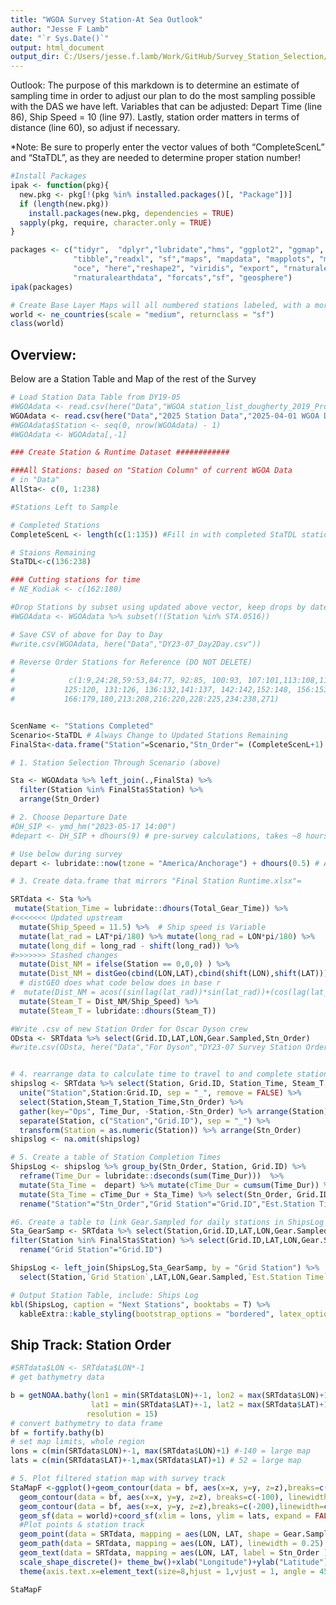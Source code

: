 ```yaml
---
title: "WGOA Survey Station-At Sea Outlook"
author: "Jesse F Lamb"
date: "`r Sys.Date()`"
output: html_document
output_dir: C:/Users/jesse.f.lamb/Work/GitHub/Survey_Station_Selection/R-files/2025 R Files/2025 Rendered Files 
---
```

Outlook: The purpose of this markdown is to determine an estimate of sampling time in order to adjust our plan to do the most sampling possible
with the DAS we have left.  Variables that can be adjusted:  Depart Time (line 86), Ship Speed = 10 (line 97).  Lastly, station order matters in terms of distance (line 60), so adjust if necessary.  

*Note: Be sure to properly enter the vector values of both "CompleteScenL" and "StaTDL", as they are needed to determine proper station number!
```r

#Install Packages
ipak <- function(pkg){
  new.pkg <- pkg[!(pkg %in% installed.packages()[, "Package"])]
  if (length(new.pkg)) 
    install.packages(new.pkg, dependencies = TRUE)
  sapply(pkg, require, character.only = TRUE)
}

packages <- c("tidyr",  "dplyr","lubridate","hms", "ggplot2", "ggmap", "lattice", "stringr", "data.table",  
              "tibble","readxl", "sf","maps", "mapdata", "mapplots", "mapview", "marmap", "Cairo", "ncdf4",
              "oce", "here","reshape2", "viridis", "export", "rnaturalearth", "kableExtra",
              "rnaturalearthdata", "forcats","sf", "geosphere")
ipak(packages)

# Create Base Layer Maps will all numbered stations labeled, with a more focused region (not whole WGOA)
world <- ne_countries(scale = "medium", returnclass = "sf")
class(world)

```

## Overview:

Below are a Station Table and Map of the rest of the Survey

```r
# Load Station Data Table from DY19-05
#WGOAdata <- read.csv(here("Data","WGOA station_list_dougherty_2019_ProjInstrutions.csv"))
WGOAdata <- read.csv(here("Data","2025 Station Data","2025-04-01 WGOA DY25-05 GearTime & WPZ.csv"))
#WGOAdata$Station <- seq(0, nrow(WGOAdata) - 1)
#WGOAdata <- WGOAdata[,-1]

### Create Station & Runtime Dataset ############

###All Stations: based on "Station Column" of current WGOA Data
# in "Data"
AllSta<- c(0, 1:238) 

#Stations Left to Sample

# Completed Stations
CompleteScenL <- length(c(1:135)) #Fill in with completed StaTDL stations

# Staions Remaining 
StaTDL<-c(136:238)

### Cutting stations for time
# NE_Kodiak <- c(162:180)

#Drop Stations by subset using updated above vector, keep drops by date
#WGOAdata <- WGOAdata %>% subset(!(Station %in% STA.0516))

# Save CSV of above for Day to Day
#write.csv(WGOAdata, here("Data","DY23-07_Day2Day.csv"))

# Reverse Order Stations for Reference (DO NOT DELETE)
# 
#            c(1:9,24:28,59:53,84:77, 92:85, 100:93, 107:101,113:108,119:114, 
#           125:120, 131:126, 136:132,141:137, 142:142,152:148, 156:153, 159:157,165:160,
#           166:179,180,213:208,216:220,228:225,234:238,271)


ScenName <- "Stations Completed"
Scenario<-StaTDL # Always Change to Updated Stations Remaining
FinalSta<-data.frame("Station"=Scenario,"Stn_Order"= (CompleteScenL+1):(CompleteScenL+length(Scenario)))

# 1. Station Selection Through Scenario (above) 

Sta <- WGOAdata %>% left_join(.,FinalSta) %>%
  filter(Station %in% FinalSta$Station) %>%  
  arrange(Stn_Order)

# 2. Choose Departure Date
#DH_SIP <- ymd_hm("2023-05-17 14:00") 
#depart <- DH_SIP + dhours(9) # pre-survey calculations, takes ~8 hours to get to STA 1 from DH

# Use below during survey
depart <- lubridate::now(tzone = "America/Anchorage") + dhours(0.5) # Alaska time, for at sea calculations

# 3. Create data.frame that mirrors "Final Station Runtime.xlsx"=

SRTdata <- Sta %>% 
 mutate(Station_Time = lubridate::dhours(Total_Gear_Time)) %>% 
#<<<<<<< Updated upstream
  mutate(Ship_Speed = 11.5) %>%  # Ship speed is Variable
  mutate(lat_rad = LAT*pi/180) %>% mutate(long_rad = LON*pi/180) %>% 
  mutate(long_dif = long_rad - shift(long_rad)) %>% 
#>>>>>>> Stashed changes
  mutate(Dist_NM = ifelse(Station == 0,0,0) ) %>% 
  mutate(Dist_NM = distGeo(cbind(LON,LAT),cbind(shift(LON),shift(LAT)))/(1000*1.852)) %>% 
  # distGEO does what code below does in base r
#  mutate(Dist_NM = acos((sin(lag(lat_rad))*sin(lat_rad))+(cos(lag(lat_rad))*cos(lat_rad)*cos(long_dif)))/(pi/180)*60) %>%  
  mutate(Steam_T = Dist_NM/Ship_Speed) %>% 
  mutate(Steam_T = lubridate::dhours(Steam_T))

#Write .csv of new Station Order for Oscar Dyson crew 
ODsta <- SRTdata %>% select(Grid.ID,LAT,LON,Gear.Sampled,Stn_Order) 
#write.csv(ODsta, here("Data","For Dyson","DY23-07 Survey Station Order.csv"), row.names = FALSE) #Error if file open


# 4. rearrange data to calculate time to travel to and complete station operations
shipslog <- SRTdata %>% select(Station, Grid.ID, Station_Time, Steam_T, Stn_Order) %>% # SRTdata will be replaced by filtered stations above
  unite("Station",Station:Grid.ID, sep = "_", remove = FALSE) %>% 
  select(Station,Steam_T,Station_Time,Stn_Order) %>% 
  gather(key="Ops", Time_Dur, -Station,-Stn_Order) %>% arrange(Station) %>% 
  separate(Station, c("Station","Grid.ID"), sep = "_") %>% 
  transform(Station = as.numeric(Station)) %>% arrange(Stn_Order) 
shipslog <- na.omit(shipslog)

# 5. Create a table of Station Completion Times 
ShipsLog <- shipslog %>% group_by(Stn_Order, Station, Grid.ID) %>% 
  reframe(Time_Dur = lubridate::dseconds(sum(Time_Dur)))  %>% 
  mutate(Sta_Time =  depart) %>% mutate(cTime_Dur = cumsum(Time_Dur)) %>%
  mutate(Sta_Time = cTime_Dur + Sta_Time) %>% select(Stn_Order, Grid.ID,Sta_Time) %>% 
  rename("Station"="Stn_Order","Grid Station"="Grid.ID","Est.Station Time"="Sta_Time")

#6. Create a table to link Gear.Sampled for daily stations in ShipsLog to know Operations at each station
Sta_GearSamp <- SRTdata %>% select(Station,Grid.ID,LAT,LON,Gear.Sampled) %>% 
filter(Station %in% FinalSta$Station) %>% select(Grid.ID,LAT,LON,Gear.Sampled) %>% 
  rename("Grid Station"="Grid.ID")

ShipsLog <- left_join(ShipsLog,Sta_GearSamp, by = "Grid Station") %>% 
  select(Station,`Grid Station`,LAT,LON,Gear.Sampled,`Est.Station Time`)

# Output Station Table, include: Ships Log
kbl(ShipsLog, caption = "Next Stations", booktabs = T) %>% 
  kableExtra::kable_styling(bootstrap_options = "bordered", latex_options = c("striped", "HOLD_position"))
```

## Ship Track: Station Order


```r

#SRTdata$LON <- SRTdata$LON*-1
# get bathymetry data

b = getNOAA.bathy(lon1 = min(SRTdata$LON)+-1, lon2 = max(SRTdata$LON)+1, 
                  lat1 = min(SRTdata$LAT)+-1, lat2 = max(SRTdata$LAT)+1, 
                 resolution = 15)
# convert bathymetry to data frame
bf = fortify.bathy(b)
# set map limits, whole region
lons = c(min(SRTdata$LON)+-1, max(SRTdata$LON)+1) #-140 = large map
lats = c(min(SRTdata$LAT)+-1,max(SRTdata$LAT)+1) # 52 = large map

# 5. Plot filtered station map with survey track
StaMapF <-ggplot()+geom_contour(data = bf, aes(x=x, y=y, z=z),breaks=c(-50),linewidth=c(0.5),colour="light grey")+ # add 50m contour
  geom_contour(data = bf, aes(x=x, y=y, z=z), breaks=c(-100), linewidth=c(0.5), colour="darkgrey")+ # add 100m contour
  geom_contour(data = bf, aes(x=x, y=y, z=z),breaks=c(-200),linewidth=c(0.3), colour="black")+ # add 200m contour
  geom_sf(data = world)+coord_sf(xlim = lons, ylim = lats, expand = FALSE)+ # add coastline
  #Plot points & station track
  geom_point(data = SRTdata, mapping = aes(LON, LAT, shape = Gear.Sampled), size = 1)+ 
  geom_path(data = SRTdata, mapping = aes(LON, LAT), linewidth = 0.25) +  
  geom_text(data = SRTdata, mapping = aes(LON, LAT, label = Stn_Order ), nudge_y = -0.08, size = 2.5)+ 
  scale_shape_discrete()+ theme_bw()+xlab("Longitude")+ylab("Latitude")+ ggtitle(paste(ScenName,length(Scenario),"Stations")) +
  theme(axis.text.x=element_text(size=8,hjust = 1,vjust = 1, angle = 45, color = "black"), axis.text.y = element_text(size=8, color = "black")) 

StaMapF
```


